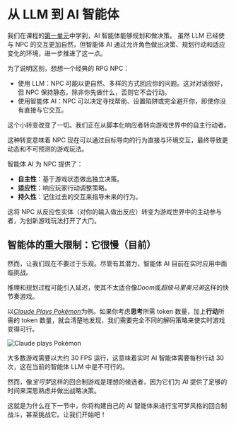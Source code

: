 # 从 LLM 到 AI 智能体

我们在课程的[第一单元](https://huggingface.co/learn/agents-course/unit1/introduction)中学到，AI 智能体能够规划和做决策。
虽然 LLM 已经使与 NPC 的交互更加自然，但智能体 AI 通过允许角色做出决策、规划行动和适应变化的环境，进一步推进了这一点。

为了说明区别，想想一个经典的 RPG NPC：

- 使用 LLM：NPC 可能以更自然、多样的方式回应你的问题。这对对话很好，但 NPC 保持静态，除非你先做什么，否则它不会行动。
- 使用智能体 AI：NPC 可以决定寻找帮助、设置陷阱或完全避开你，即使你没有直接与它交互。

这个小转变改变了一切。我们正在从脚本化响应者转向游戏世界中的自主行动者。

这种转变意味着 NPC 现在可以通过目标导向的行为直接与环境交互，最终导致更动态和不可预测的游戏玩法。

智能体 AI 为 NPC 提供了：

- **自主性**：基于游戏状态做出独立决策。
- **适应性**：响应玩家行动调整策略。
- **持久性**：记住过去的交互来指导未来的行为。

这将 NPC 从反应性实体（对你的输入做出反应）转变为游戏世界中的主动参与者，为创新游戏玩法打开了大门。

## 智能体的重大限制：**它很慢**（目前）

然而，让我们现在不要过于乐观。尽管有其潜力，智能体 AI 目前在实时应用中面临挑战。

推理和规划过程可能引入延迟，使其不太适合像*Doom*或*超级马里奥兄弟*这样的快节奏游戏。

以[_Claude Plays Pokémon_](https://www.twitch.tv/claudeplayspokemon)为例。如果你考虑**思考**所需 token 数量，加上**行动**所需的 token 数量，就会清楚地发现，我们需要完全不同的解码策略来使实时游戏变得可行。

<img
  src="https://huggingface.co/datasets/agents-course/course-images/resolve/main/en/bonus-unit3/claude-plays-pokemon.png"
  alt="Claude plays Pokémon"
/>

大多数游戏需要以大约 30 FPS 运行，这意味着实时 AI 智能体需要每秒行动 30 次，这在当前的智能体 LLM 中是不可行的。

然而，像*宝可梦*这样的回合制游戏是理想的候选者，因为它们为 AI 提供了足够的时间来深思熟虑并做出战略决策。

这就是为什么在下一节中，你将构建自己的 AI 智能体来进行宝可梦风格的回合制战斗，甚至挑战它。让我们开始吧！
